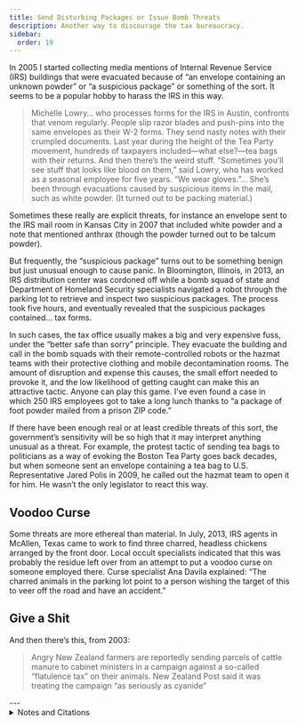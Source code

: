```yaml
---
title: Send Disturbing Packages or Issue Bomb Threats
description: Another way to discourage the tax bureaucracy.
sidebar:
  order: 19
---
```


In 2005 I started collecting media mentions of Internal Revenue Service (IRS) buildings that were evacuated because of “an envelope containing an unknown powder” or “a suspicious package” or something of the sort.
It seems to be a popular hobby to harass the IRS in this way.

> Michelle Lowry… who processes forms for the IRS in Austin, confronts that venom regularly.
> People slip razor blades and push-pins into the same envelopes as their W-2 forms.
> They send nasty notes with their crumpled documents.
> Last year during the height of the Tea Party movement, hundreds of taxpayers included—what else?—tea bags with their returns.
> And then there’s the weird stuff.
> “Sometimes you’ll see stuff that looks like blood on them,” said Lowry, who has worked as a seasonal employee for five years.
> “We wear gloves.”…
> She’s been through evacuations caused by suspicious items in the mail, such as white powder.
> (It turned out to be packing material.)

Sometimes these really are explicit threats, for instance an envelope sent to the IRS mail room in Kansas City in 2007 that included white powder and a note that mentioned anthrax (though the powder turned out to be talcum powder).

But frequently, the “suspicious package” turns out to be something benign but just unusual enough to cause panic.
In Bloomington, Illinois, in 2013, an IRS distribution center was cordoned off while a bomb squad of state and Department of Homeland Security specialists navigated a robot through the parking lot to retrieve and inspect two suspicious packages.
The process took five hours, and eventually revealed that the suspicious packages contained… tax forms.

In such cases, the tax office usually makes a big and very expensive fuss, under the “better safe than sorry” principle.
They evacuate the building and call in the bomb squads with their remote-controlled robots or the hazmat teams with their protective clothing and mobile decontamination rooms.
The amount of disruption and expense this causes, the small effort needed to provoke it, and the low likelihood of getting caught can make this an attractive tactic.
Anyone can play this game.
I’ve even found a case in which 250 IRS employees got to take a long lunch thanks to “a package of foot powder mailed from a prison ZIP code.”

If there have been enough real or at least credible threats of this sort, the government’s sensitivity will be so high that it may interpret anything unusual as a threat.
For example, the protest tactic of sending tea bags to politicians as a way of evoking the Boston Tea Party goes back decades, but when someone sent an envelope containing a tea bag to U.S. Representative Jared Polis in 2009, he called out the hazmat team to open it for him.
He wasn’t the only legislator to react this way.

## <Badge text="Example" size="medium" /> Voodoo Curse

Some threats are more ethereal than material.
In July, 2013, IRS agents in McAllen, Texas came to work to find three charred, headless chickens arranged by the front door.
Local occult specialists indicated that this was probably the residue left over from an attempt to put a voodoo curse on someone employed there.
Curse specialist Ana Davila explained:
“The charred animals in the parking lot point to a person wishing the target of this to veer off the road and have an accident.”

## <Badge text="Example" size="medium" /> Give a Shit

And then there’s this, from 2003:

> Angry New Zealand farmers are reportedly sending parcels of cattle manure to cabinet ministers in a campaign against a so-called “flatulence tax” on their animals.
> New Zealand Post said it was treating the campaign “as seriously as cyanide”

<Aside type="wikipedia" title="Wikipedia">
  <WikipediaBadge title="Anthrax hoaxes" />
  <WikipediaBadge title="Domestic terrorism" />
  <WikipediaBadge title="Boston Tea Party" />
</Aside>
---

<details>
<summary>Notes and Citations</summary>

* Ball, Andrea [“Threats, Contempt Come With Job for IRS Workers”](https://www.statesman.com/story/news/local/2012/09/01/threats-contempt-come-with-job-for-irs-workers/9942975007/) <i>Austin American Statesman</i> 1 March 2010
* Lowe, Ken “Bomb scare false alarm at Twin City IRS facility” <i>The Pantagraph</i> 15 March 2013
* Tedford, Daniel [“White ‘foot powder’ prompts evacuation of IRS building in El Monte”](https://www.sbsun.com/2009/11/12/white-foot-powder-prompts-evacuation-of-irs-building-in-el-monte/) <i>Whittier Daily News</i> 12 November 2009
* Olkon, Sara “Mailed Tea Raises Alarms” <i>The Baltimore Sun</i> 15 April 2009
* Ortiz, Ildefonso “Charred chickens left at IRS a possible curse” <i>The Brownsville Herald</i> 27 July 2013
* “Tax sparks protest moo-vement” <i>Sydney Morning Herald</i> 15 July 2003

</details>
